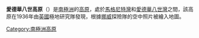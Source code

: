 '''愛德華八世高原'''（{{lang-en|Edward VIII Plateau}}）是[[南極洲|南極洲]]的[[高原|高原]]，處於[[馬格尼特灣|馬格尼特灣]]和[[愛德華八世灣|愛德華八世灣]]之間，該高原在1936年由[[英國|英國]]極地研究隊發現，根據[[挪威|挪威]]探險隊的空中照片被繪入地圖。

{{coord|66|35|S|56|50|E|display=title|type:landmark_scale:1000000}}

{{Antarctica-geo-stub}}
[[Category:南極洲高原|Category:南極洲高原]]